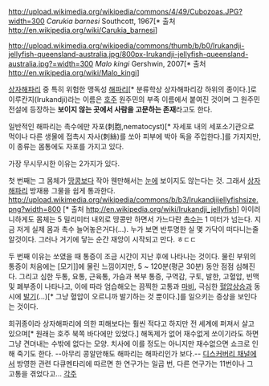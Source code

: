 http://upload.wikimedia.org/wikipedia/commons/4/49/Cubozoas.JPG?width=300
''Carukia barnesi'' Southcott, 1967[* 출처 http://en.wikipedia.org/wiki/Carukia_barnesi]

http://upload.wikimedia.org/wikipedia/commons/thumb/b/b0/Irukandji-jellyfish-queensland-australia.jpg/800px-Irukandji-jellyfish-queensland-australia.jpg?=width=300
''Malo kingi'' Gershwin, 2007[* 출처 http://en.wikipedia.org/wiki/Malo_kingi]

[[상자해파리]] 중 특히 위험한 맹독성 [[해파리]][* 분류학상 상자해파리강 하위의 종이다.]로 이루칸지(Irukandji)라는 이름은 [[호주]] 원주민의 부족 이름에서 붙여진 것이며 그 원주민 전설에 등장하는 '''보이지 않는 곳에서 사람을 고문하는 존재'''라고도 한다.

일반적인 해파리는 촉수에만 자포(刺胞,nematocyst)[* 자세포 내의 세포소기관으로 먹이나 다른 생물에 접촉시 자사(刺絲)를 쏘아 피부에 박아 독을 주입한다.]를 가지지만, 이 종류는 몸통에도 자포를 가지고 있다.


가장 무시무시한 이유는 2가지가 있다.

첫 번째는 그 몸체가 [[땅콩]]보다 작아 웬만해서는 [[눈]]에 보이지도 않는다는 것. 그래서 [[상자해파리]] 방재용 그물을 쉽게 통과한다.
http://upload.wikimedia.org/wikipedia/commons/b/b3/Irukandjijellyfishsize.png?width=800 [* 출처 http://en.wikipedia.org/wiki/Irukandji_jellyfish]
아이러니하게도 몸체는 5 밀리미터 내외로 땅콩만 하면서 가느다란 [[촉수]]는 1 미터가 넘는다. 지금 저게 실제 몸과 촉수 늘어놓은거다(...).
누가 보면 반투명한 실 몇 가닥이 떠다니는줄 알것이다. 그러나 거기에 닿는 순간 재앙이 시작되고 만다. ㅎㄷㄷ

두 번째 이유는 쏘였을 때 통증이 조금 시간이 지난 후에 나타나는 것이다. 물린 부위의 통증이 처음에는 [모기]]에 물린 느낌이지만, 5 ~ 120분(평균 30분) 동안 점점 심해진다. 그리고 심한 두통, 요통, 근육통, 가슴과 복부 통증, 구역감, 구토, 발한, 고혈압, 빈맥 및 폐부종이 나타나고, 이에 따라 엄습해오는 끔찍한 고통과 [[마비]], 극심한 [[혈압]]상승과 동시에 [[발기]](…)[* 그냥 혈압이 오르니까 발기하는 것 뿐이다.]를 일으키는 증상을 보인다는 것이다.

희귀종이라 상자해파리에 의한 피해보다는 훨씬 적다고 하지만 전 세계에 퍼져서 살고 있으며[* 원래는 호주 북쪽 바다에만 있었다.] 해독제가 없어 재수없게 쏘이기라도 하면 그냥 견뎌내는 수밖에 없다는 모양. 치사에 이를 정도는 아니지만 재수없으면 쇼크로 인해 죽기도 한다. --아무리 콩알만해도 해파리는 해파리인가 보다.-- [[디스커버리 채널]]에서 방영한 관련 다큐멘타리에 따르면 한 연구가는 일곱 번, 다른 연구가는 11번이나 그 고통을 겪었다고...
[[각주]]
